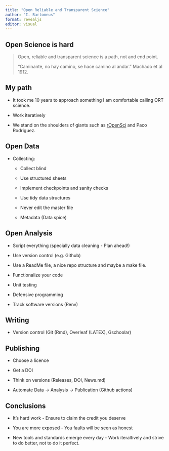 ```yaml
---
title: "Open Reliable and Transparent Science"
author: "I. Bartomeus"
format: revealjs
editor: visual
---
```


## Open Science is hard

> Open, reliable and transparent science is a path, not and end point.
>
> "Caminante, no hay camino, se hace camino al andar." Machado et al 1912.

## My path

-   It took me 10 years to approach something I am comfortable calling ORT science.

-   Work iteratively

-   We stand on the shoulders of giants such as [rOpenSci](https://ropensci.org/) and Paco Rodriguez.

## Open Data

-   Collecting:

    -   Collect blind

    -   Use structured sheets

    -   Implement checkpoints and sanity checks

    -   Use tidy data structures

    -   Never edit the master file

    -   Metadata (Data spice)

## Open Analysis

-   Script everything (specially data cleaning - Plan ahead!)

-   Use version control (e.g. Github)

-   Use a ReadMe file, a nice repo structure and maybe a make file.

-   Functionalize your code

-   Unit testing

-   Defensive programming

-   Track software versions (Renv)

## Writing

-   Version control (Git (Rmd), Overleaf (LATEX), Gschoolar)

## Publishing

-   Choose a licence

-   Get a DOI

-   Think on versions (Releases, DOI, News.md)

-   Automate Data -\> Analysis -\> Publication (Github actions)

## Conclusions

-   It's hard work - Ensure to claim the credit you deserve

-   You are more exposed - You faults will be seen as honest

-   New tools and standards emerge every day - Work iteraltively and strive to do better, not to do it perfect.
